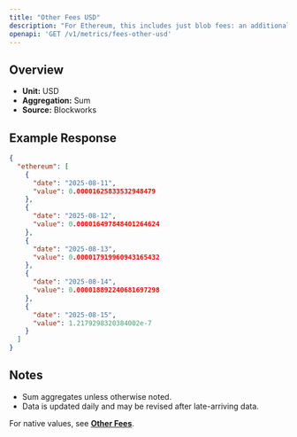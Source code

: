 ```yaml
---
title: "Other Fees USD"
description: "For Ethereum, this includes just blob fees: an additional fee for transactions that post data to \"blobs,\" which are specialized data availability solutions for L2 blockchains."
openapi: 'GET /v1/metrics/fees-other-usd'
---
```


## Overview

- **Unit:** USD
- **Aggregation:** Sum
- **Source:** Blockworks

## Example Response

```json
{
  "ethereum": [
    {
      "date": "2025-08-11",
      "value": 0.00001625833532948479
    },
    {
      "date": "2025-08-12",
      "value": 0.000016497848401264624
    },
    {
      "date": "2025-08-13",
      "value": 0.000017919960943165432
    },
    {
      "date": "2025-08-14",
      "value": 0.000018892240681697298
    },
    {
      "date": "2025-08-15",
      "value": 1.2179298320384002e-7
    }
  ]
}
```

## Notes
- Sum aggregates unless otherwise noted.
- Data is updated daily and may be revised after late-arriving data.


<Note>For native values, see **[Other Fees](./fees-other)**.</Note>